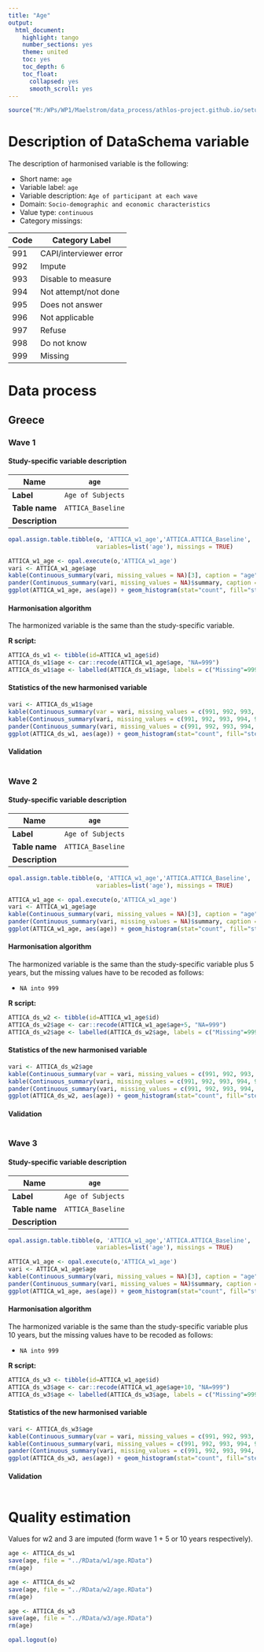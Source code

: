```yaml
---
title: "Age"
output:
  html_document:
    highlight: tango
    number_sections: yes
    theme: united
    toc: yes
    toc_depth: 6
    toc_float:
      collapsed: yes
      smooth_scroll: yes
---
```

  
<!-- ########################################################## --> 

<!-- # Installation, loading packages -->
<!-- **R script:** -->

```r
source("M:/WPs/WP1/Maelstrom/data_process/athlos-project.github.io/setup_iago.r")
```
<!-- ########################################################## --> 






# Description of DataSchema variable

The description of harmonised variable is the following:


* Short name: `age`
* Variable label: `age`
* Variable description: `Age of participant at each wave`
* Domain: `Socio-demographic and economic characteristics`
* Value type: `continuous`
* Category missings: 

**Code** | **Category Label**
----| ------------------
991 | CAPI/interviewer error
992 | Impute
993 | Disable to measure
994 | Not attempt/not done
995 | Does not answer
996 | Not applicable
997 | Refuse
998 | Do not know
999 | Missing

# Data process

## Greece

### Wave 1 

#### Study-specific variable description

| **Name** | `age` |
|----------|------------|
| **Label** | `Age of Subjects` |
| **Table name** | `ATTICA_Baseline` |
| **Description** |  |


```r
opal.assign.table.tibble(o, 'ATTICA_w1_age','ATTICA.ATTICA_Baseline',
                         variables=list('age'), missings = TRUE)
```

```r
ATTICA_w1_age <- opal.execute(o,'ATTICA_w1_age')
vari <- ATTICA_w1_age$age
kable(Continuous_summary(vari, missing_values = NA)[3], caption = "age")
pander(Continuous_summary(vari, missing_values = NA)$summary, caption = "Summary")
ggplot(ATTICA_w1_age, aes(age)) + geom_histogram(stat="count", fill="steelblue") + xlab("age") + ylab("Frequency")
```

#### Harmonisation algorithm
The harmonized variable is the same than the study-specific variable.

**R script:**

```r
ATTICA_ds_w1 <- tibble(id=ATTICA_w1_age$id)
ATTICA_ds_w1$age <- car::recode(ATTICA_w1_age$age, "NA=999")
ATTICA_ds_w1$age <- labelled(ATTICA_ds_w1$age, labels = c("Missing"=999, "Do not know"=998, "Refuse"=997, "Not attempt not done"=996, "Does not answer"=995,  "Not applicable"=994, "Disable to measure"=993, "Impute"=992, "CAPI interviewer error"=991))
```

#### Statistics of the new harmonised variable
```r
vari <- ATTICA_ds_w1$age
kable(Continuous_summary(var = vari, missing_values = c(991, 992, 993, 994, 995, 996, 997, 998, 999))[3], caption = "age")
kable(Continuous_summary(vari, missing_values = c(991, 992, 993, 994, 995, 996, 997, 998, 999))[2], caption = "values")
pander(Continuous_summary(vari, missing_values = c(991, 992, 993, 994, 995, 996, 997, 998, 999))$summary, caption = "Summary")
ggplot(ATTICA_ds_w1, aes(age)) + geom_histogram(stat="count", fill="steelblue") + xlab("age") + ylab("Frequency") 
```

#### Validation
```r
```






### Wave 2 

#### Study-specific variable description

| **Name** | `age` |
|----------|------------|
| **Label** | `Age of Subjects` |
| **Table name** | `ATTICA_Baseline` |
| **Description** |  |


```r
opal.assign.table.tibble(o, 'ATTICA_w1_age','ATTICA.ATTICA_Baseline',
                         variables=list('age'), missings = TRUE)
```

```r
ATTICA_w1_age <- opal.execute(o,'ATTICA_w1_age')
vari <- ATTICA_w1_age$age
kable(Continuous_summary(vari, missing_values = NA)[3], caption = "age")
pander(Continuous_summary(vari, missing_values = NA)$summary, caption = "Summary")
ggplot(ATTICA_w1_age, aes(age)) + geom_histogram(stat="count", fill="steelblue") + xlab("age") + ylab("Frequency")
```

#### Harmonisation algorithm
The harmonized variable is the same than the study-specific variable plus 5 years, but the missing values have to be recoded as follows:

* `NA into 999`

**R script:**

```r
ATTICA_ds_w2 <- tibble(id=ATTICA_w1_age$id)
ATTICA_ds_w2$age <- car::recode(ATTICA_w1_age$age+5, "NA=999")
ATTICA_ds_w2$age <- labelled(ATTICA_ds_w2$age, labels = c("Missing"=999, "Do not know"=998, "Refuse"=997, "Not attempt not done"=996, "Does not answer"=995,  "Not applicable"=994, "Disable to measure"=993, "Impute"=992, "CAPI interviewer error"=991))
```

#### Statistics of the new harmonised variable
```r
vari <- ATTICA_ds_w2$age
kable(Continuous_summary(var = vari, missing_values = c(991, 992, 993, 994, 995, 996, 997, 998, 999))[3], caption = "age")
kable(Continuous_summary(vari, missing_values = c(991, 992, 993, 994, 995, 996, 997, 998, 999))[2], caption = "values")
pander(Continuous_summary(vari, missing_values = c(991, 992, 993, 994, 995, 996, 997, 998, 999))$summary, caption = "Summary")
ggplot(ATTICA_ds_w2, aes(age)) + geom_histogram(stat="count", fill="steelblue") + xlab("age") + ylab("Frequency") 
```

#### Validation
```r
```






### Wave 3 

#### Study-specific variable description

| **Name** | `age` |
|----------|------------|
| **Label** | `Age of Subjects` |
| **Table name** | `ATTICA_Baseline` |
| **Description** |  |

```r
opal.assign.table.tibble(o, 'ATTICA_w1_age','ATTICA.ATTICA_Baseline',
                         variables=list('age'), missings = TRUE)
```

```r
ATTICA_w1_age <- opal.execute(o,'ATTICA_w1_age')
vari <- ATTICA_w1_age$age
kable(Continuous_summary(vari, missing_values = NA)[3], caption = "age")
pander(Continuous_summary(vari, missing_values = NA)$summary, caption = "Summary")
ggplot(ATTICA_w1_age, aes(age)) + geom_histogram(stat="count", fill="steelblue") + xlab("age") + ylab("Frequency")
```

#### Harmonisation algorithm
The harmonized variable is the same than the study-specific variable plus 10 years, but the missing values have to be recoded as follows:

* `NA into 999`

**R script:**

```r
ATTICA_ds_w3 <- tibble(id=ATTICA_w1_age$id)
ATTICA_ds_w3$age <- car::recode(ATTICA_w1_age$age+10, "NA=999")
ATTICA_ds_w3$age <- labelled(ATTICA_ds_w3$age, labels = c("Missing"=999, "Do not know"=998, "Refuse"=997, "Not attempt not done"=996, "Does not answer"=995,  "Not applicable"=994, "Disable to measure"=993, "Impute"=992, "CAPI interviewer error"=991))
```

#### Statistics of the new harmonised variable
```r
vari <- ATTICA_ds_w3$age
kable(Continuous_summary(var = vari, missing_values = c(991, 992, 993, 994, 995, 996, 997, 998, 999))[3], caption = "age")
kable(Continuous_summary(vari, missing_values = c(991, 992, 993, 994, 995, 996, 997, 998, 999))[2], caption = "values")
pander(Continuous_summary(vari, missing_values = c(991, 992, 993, 994, 995, 996, 997, 998, 999))$summary, caption = "Summary")
ggplot(ATTICA_ds_w3, aes(age)) + geom_histogram(stat="count", fill="steelblue") + xlab("age") + ylab("Frequency") 
```

#### Validation
```r
```


# Quality estimation
Values for w2 and 3 are imputed (form wave 1 + 5 or 10 years respectively).



```r
age <- ATTICA_ds_w1
save(age, file = "../RData/w1/age.RData")
rm(age)

age <- ATTICA_ds_w2
save(age, file = "../RData/w2/age.RData")
rm(age)

age <- ATTICA_ds_w3
save(age, file = "../RData/w3/age.RData")
rm(age)
```

```r
opal.logout(o)
```
